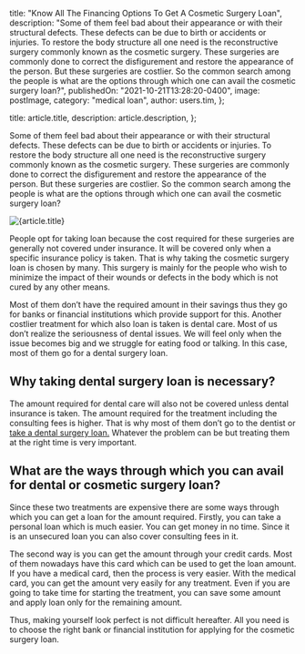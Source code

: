 
  title: "Know All The Financing Options To Get A Cosmetic Surgery Loan",
  description:
    "Some of them feel bad about their appearance or with their structural defects. These defects can be due to birth or accidents or injuries. To restore the body structure all one need is the reconstructive surgery commonly known as the cosmetic surgery. These surgeries are commonly done to correct the disfigurement and restore the appearance of the person. But these surgeries are costlier. So the common search among the people is what are the options through which one can avail the cosmetic surgery loan?",
  publishedOn: "2021-10-21T13:28:20-0400",
  image: postImage,
  category: "medical loan",
  author: users.tim,
};

  title: article.title,
  description: article.description,
};


Some of them feel bad about their appearance or with their structural defects. These defects can be due to birth or accidents or injuries. To restore the body structure all one need is the reconstructive surgery commonly known as the cosmetic surgery. These surgeries are commonly done to correct the disfigurement and restore the appearance of the person. But these surgeries are costlier. So the common search among the people is what are the options through which one can avail the cosmetic surgery loan?

<Image src={postImage} alt={article.title} />

People opt for taking loan because the cost required for these surgeries are generally not covered under insurance. It will be covered only when a specific insurance policy is taken. That is why taking the cosmetic surgery loan is chosen by many. This surgery is mainly for the people who wish to minimize the impact of their wounds or defects in the body which is not cured by any other means.

Most of them don’t have the required amount in their savings thus they go for banks or financial institutions which provide support for this. Another costlier treatment for which also loan is taken is dental care. Most of us don’t realize the seriousness of dental issues. We will feel only when the issue becomes big and we struggle for eating food or talking. In this case, most of them go for a dental surgery loan.

## Why taking dental surgery loan is necessary?

The amount required for dental care will also not be covered unless dental insurance is taken. The amount required for the treatment including the consulting fees is higher. That is why most of them don’t go to the dentist or [take a dental surgery loan.](https://totalifestylecredit.weebly.com/blog/wondering-how-to-finance-dental-work-get-dental-surgery-loan) Whatever the problem can be but treating them at the right time is very important.

## What are the ways through which you can avail for dental or cosmetic surgery loan?

Since these two treatments are expensive there are some ways through which you can get a loan for the amount required. Firstly, you can take a personal loan which is much easier. You can get money in no time. Since it is an unsecured loan you can also cover consulting fees in it.

The second way is you can get the amount through your credit cards. Most of them nowadays have this card which can be used to get the loan amount. If you have a medical card, then the process is very easier. With the medical card, you can get the amount very easily for any treatment. Even if you are going to take time for starting the treatment, you can save some amount and apply loan only for the remaining amount.

Thus, making yourself look perfect is not difficult hereafter. All you need is to choose the right bank or financial institution for applying for the cosmetic surgery loan.
